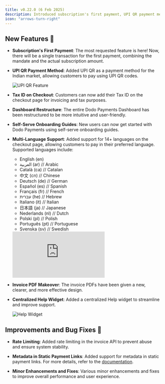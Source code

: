 ```yaml
---
title: v0.22.0 (6 Feb 2025)
description: Introduced subscription's first payment, UPI QR payment method, tax ID on checkout, dashboard restructure, self-serve onboarding guides, multi-language support, invoice PDF makeover, and a centralized help widget.
icon: "arrows-turn-right"
---
```


## New Features 🚀

- **Subscription's First Payment**: The most requested feature is here! Now, there will be a single transaction for the first payment, combining the mandate and the actual subscription amount.

- **UPI QR Payment Method**: Added UPI QR as a payment method for the Indian market, allowing customers to pay using UPI QR codes.
    
    <img src="/images/changelog/upi-qr.png" alt="UPI QR Feature"/>

- **Tax ID on Checkout**: Customers can now add their Tax ID on the checkout page for invoicing and tax purposes.

- **Dashboard Restructure**: The entire Dodo Payments Dashboard has been restructured to be more intuitive and user-friendly.

- **Self-Serve Onboarding Guides**: New users can now get started with Dodo Payments using self-serve onboarding guides.

- **Multi-Language Support**: Added support for 14+ languages on the checkout page, allowing customers to pay in their preferred language. Supported languages include:
    - English (en)
    - العربية (ar) // Arabic
    - Català (ca) // Catalan
    - 中文 (cn) // Chinese
    - Deutsch (de) // German
    - Español (es) // Spanish
    - Français (fr) // French
    - עברית (he) // Hebrew
    - Italiano (it) // Italian
    - 日本語 (ja) // Japanese
    - Nederlands (nl) // Dutch
    - Polski (pl) // Polish
    - Português (pt) // Portuguese
    - Svenska (sv) // Swedish
    
    <Frame>
        <iframe 
            className="w-full aspect-video rounded-md" 
            src="https://www.youtube.com/embed/tR4yUwRKCxs"
            title="Language Announcement | Dodo Payments"
            frameBorder="0"
            allow="accelerometer; autoplay; clipboard-write; encrypted-media; gyroscope; picture-in-picture"
            allowFullScreen
        ></iframe>
    </Frame>

- **Invoice PDF Makeover**: The invoice PDFs have been given a new, clearer, and more effective design.

- **Centralized Help Widget**: Added a centralized Help widget to streamline and improve support.
    
    <img src="/images/changelog/help-widget.png" alt="Help Widget"/>

## Improvements and Bug Fixes 🔧

- **Rate Limiting**: Added rate limiting in the invoice API to prevent abuse and ensure system stability.

- **Metadata in Static Payment Links**: Added support for metadata in static payment links. For more details, refer to the [documentation](/api-reference/integration-guide#1-static-payment-links).

- **Minor Enhancements and Fixes**: Various minor enhancements and fixes to improve overall performance and user experience.
